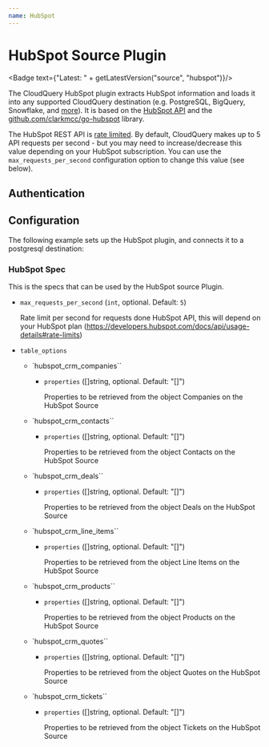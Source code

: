 ```yaml
---
name: HubSpot
---
```

# HubSpot Source Plugin


<Badge text={"Latest: " + getLatestVersion("source", "hubspot")}/>

The CloudQuery HubSpot plugin extracts HubSpot information and loads it into any supported CloudQuery destination (e.g. PostgreSQL, BigQuery, Snowflake, and [more](/docs/plugins/destinations/overview)). It is based on the [HubSpot API](https://developers.hubspot.com/docs/api/overview) and the [github.com/clarkmcc/go-hubspot](https://github.com/clarkmcc/go-hubspot) library.

<Callout type="warning">

The HubSpot REST API is [rate limited](https://developers.hubspot.com/docs/api/usage-details#rate-limits).
By default, CloudQuery makes up to 5 API requests per second - but you may need to increase/decrease this value depending on your HubSpot subscription.
You can use the `max_requests_per_second` configuration option to change this value (see below).

</Callout>

## Authentication

<Authentication/>

## Configuration

The following example sets up the HubSpot plugin, and connects it to a postgresql destination:

<Configuration/>

### HubSpot Spec

This is the specs that can be used by the HubSpot source Plugin.

- `max_requests_per_second` (`int`, optional. Default: `5`)

  Rate limit per second for requests done HubSpot API, this will depend on your HubSpot plan (https://developers.hubspot.com/docs/api/usage-details#rate-limits)

- `table_options`
  - `hubspot_crm_companies``
    - `properties` ([]string, optional. Default: "[]")

        Properties to be retrieved from the object Companies on the HubSpot Source

  - `hubspot_crm_contacts``
    - `properties` ([]string, optional. Default: "[]")

        Properties to be retrieved from the object Contacts on the HubSpot Source

  - `hubspot_crm_deals``
    - `properties` ([]string, optional. Default: "[]")

        Properties to be retrieved from the object Deals on the HubSpot Source

  - `hubspot_crm_line_items``
    - `properties` ([]string, optional. Default: "[]")

        Properties to be retrieved from the object Line Items on the HubSpot Source

  - `hubspot_crm_products``
    - `properties` ([]string, optional. Default: "[]")

        Properties to be retrieved from the object Products on the HubSpot Source

  - `hubspot_crm_quotes``
    - `properties` ([]string, optional. Default: "[]")

        Properties to be retrieved from the object Quotes on the HubSpot Source

  - `hubspot_crm_tickets``
    - `properties` ([]string, optional. Default: "[]")

        Properties to be retrieved from the object Tickets on the HubSpot Source
